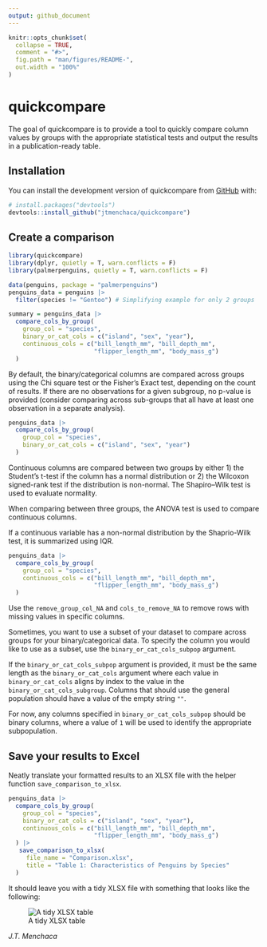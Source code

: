 ```yaml
---
output: github_document
---
```


<!-- README.md is generated from README.Rmd. Please edit that file -->

```r
knitr::opts_chunk$set(
  collapse = TRUE,
  comment = "#>",
  fig.path = "man/figures/README-",
  out.width = "100%"
)
```

# quickcompare

<!-- badges: start -->
<!-- badges: end -->

The goal of quickcompare is to provide a tool to quickly compare column values by groups with the appropriate statistical tests and output the results in a publication-ready table. 

## Installation

You can install the development version of quickcompare from [GitHub](https://github.com/) with:

``` r
# install.packages("devtools")
devtools::install_github("jtmenchaca/quickcompare")
```

## Create a comparison

```r
library(quickcompare)
library(dplyr, quietly = T, warn.conflicts = F)
library(palmerpenguins, quietly = T, warn.conflicts = F)

data(penguins, package = "palmerpenguins")
penguins_data = penguins |>
  filter(species != "Gentoo") # Simplifying example for only 2 groups

summary = penguins_data |> 
  compare_cols_by_group(
    group_col = "species", 
    binary_or_cat_cols = c("island", "sex", "year"), 
    continuous_cols = c("bill_length_mm", "bill_depth_mm", 
                        "flipper_length_mm", "body_mass_g")
  )

```

By default, the binary/categorical columns are compared across groups using the Chi square test or the Fisher's Exact test, depending on the count of results.  If there are no observations for a given subgroup, no p-value is provided (consider comparing across sub-groups that all have at least one observation in a separate analysis).

```r
penguins_data |> 
  compare_cols_by_group(
    group_col = "species", 
    binary_or_cat_cols = c("island", "sex", "year")
  )
```

Continuous columns are compared between two groups by either 1) the Student's t-test if the column has a normal distribution or 2) the Wilcoxon signed-rank test if the distribution is non-normal. The Shapiro–Wilk test is used to evaluate normality.

When comparing between three groups, the ANOVA test is used to compare continuous columns.

If a continuous variable has a non-normal distribution by the Shaprio-Wilk test, it is summarized using IQR.

```r
penguins_data |> 
  compare_cols_by_group(
    group_col = "species", 
    continuous_cols = c("bill_length_mm", "bill_depth_mm", 
                        "flipper_length_mm", "body_mass_g")
  )
```

Use the `remove_group_col_NA` and `cols_to_remove_NA` to remove rows with missing values in specific columns. 

Sometimes, you want to use a subset of your dataset to compare across groups for your binary/categorical data.  To specify the column you would like to use as a subset, use the `binary_or_cat_cols_subpop` argument. 

If the `binary_or_cat_cols_subpop` argument is provided, it must be the same length as the `binary_or_cat_cols` argument where each value in `binary_or_cat_cols` aligns by index to the value in the `binary_or_cat_cols_subgroup`.  Columns that should use the general population should have a value of the empty string `""`.  

For now, any columns specified in `binary_or_cat_cols_subpop` should be binary columns, where a value of `1` will be used to identify the appropriate subpopulation. 

## Save your results to Excel

Neatly translate your formatted results to an XLSX file with the helper function `save_comparison_to_xlsx`.

```r
penguins_data |> 
  compare_cols_by_group(
    group_col = "species", 
    binary_or_cat_cols = c("island", "sex", "year"), 
    continuous_cols = c("bill_length_mm", "bill_depth_mm", 
                        "flipper_length_mm", "body_mass_g")
  ) |>
   save_comparison_to_xlsx(
     file_name = "Comparison.xlsx",
     title = "Table 1: Characteristics of Penguins by Species"
  )
```

It should leave you with a tidy XLSX file with something that looks like the following: 

![A tidy XLSX table](man/figures/README-example-xlsx.png)

*J.T. Menchaca*

